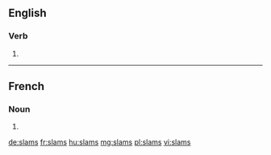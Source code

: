 ==English==

===Verb===
{{head|en}}

# {{en-third-person singular of|slam}}

----

==French==

===Noun===
{{head|fr|g=m-p}}

# {{plural of|slam|lang=fr}}

[[de:slams]]
[[fr:slams]]
[[hu:slams]]
[[mg:slams]]
[[pl:slams]]
[[vi:slams]]